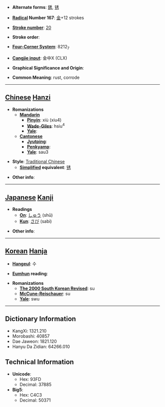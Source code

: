 * '''Alternate forms''': [[銹]], [[锈]]

* '''[[Wiktionary:Chinese radical index| Radical]] Number 167''': [[Wiktionary:Chinese radical index 金|金]]+12 strokes

* '''[[Wiktionary:Chinese total strokes index|Stroke number]]''': [[Wiktionary:Chinese total strokes index 20|20]]

* '''Stroke order''': 

* '''[[Wiktionary:Chinese four corner index|Four-Corner System]]''': 8212<sub>7</sub>

* '''[[Wiktionary:Chinese Cangjie index|Cangjie input]]''': 金中X (CLX)

* '''Graphical Significance and Origin''': 

* '''Common Meaning''': rust, corrode

----

== [[Chinese]] [[Hanzi]] ==

* '''Romanizations'''
** '''[[Mandarin]]'''
*** '''[[Pinyin]]''': xiù (xiu4)
*** '''[[Wade-Giles]]''': hsiu<sup>4</sup>
*** '''[[Yale]]''': 
** '''[[Cantonese]]'''
*** '''[[Jyutping]]''':
*** '''[[Penkyamp]]''': 
*** '''[[Yale]]''': sau3

* '''Style''': [[Traditional Chinese]] 
** '''[[Simplified Chinese|Simplified]] equivalent''': [[锈]]

* '''Other info''': 

----

== [[Japanese]] [[Kanji]] ==

* '''Readings'''
** '''[[On]]''': [[しゅう]] (shū)
** '''[[Kun]]''': [[さび]] (sabi)

* '''Other info''':  

----

== [[Korean]] [[Hanja]] ==

* '''[[Hangeul]]''': 수

* '''[[Eumhun]] reading''': 

* '''Romanizations'''
** '''[[The 2000 South Korean Revised Romanization|The 2000 South Korean Revised]]''': su
** '''[[McCune-Reischauer]]''': su
** '''[[Yale]]''': swu

----

== Dictionary Information ==

* KangXi: 1321.210
* Morobashi: 40857
* Dae Jaweon: 1821.120
* Hanyu Da Zidian: 64266.010

== Technical Information ==

* '''Unicode''':
** Hex: 93FD
** Decimal: 37885
* '''Big5''':
** Hex: C4C3
** Decimal: 50371